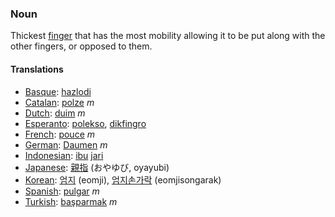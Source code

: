 ===Noun===

Thickest [[finger]] that has the most mobility allowing it to be put along with the other fingers, or opposed to them.

====Translations====
*[[Basque]]: [[hazlodi]]
*[[Catalan]]: [[polze]] ''m''
*[[Dutch]]: [[duim]] ''m''
*[[Esperanto]]: [[polekso]], [[dikfingro]]
*[[French]]: [[pouce]] ''m''
*[[German]]: [[Daumen]] ''m''
*[[Indonesian]]: [[ibu]] [[jari]]
*[[Japanese]]: [[親指]] (おやゆび, oyayubi)
*[[Korean]]: [[엄지]] (eomji), [[엄지손가락]] (eomjisongarak)
*[[Spanish]]: [[pulgar]] ''m''
*[[Turkish]]: [[başparmak]] ''m''